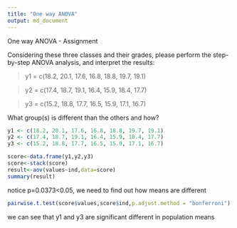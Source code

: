 ---
title: "One way ANOVA"
output: md_document
---


One way ANOVA - Assignment


Considering these three classes and their grades, please perform the step-by-step ANOVA analysis, and interpret the results:


> y1 = c(18.2, 20.1, 17.6, 16.8, 18.8, 19.7, 19.1)

> y2 = c(17.4, 18.7, 19.1, 16.4, 15.9, 18.4, 17.7)

> y3 = c(15.2, 18.8, 17.7, 16.5, 15.9, 17.1, 16.7)


What group(s) is different than the others and how?


```{r}
y1 <- c(18.2, 20.1, 17.6, 16.8, 18.8, 19.7, 19.1)
y2 <- c(17.4, 18.7, 19.1, 16.4, 15.9, 18.4, 17.7)
y3 <- c(15.2, 18.8, 17.7, 16.5, 15.9, 17.1, 16.7)

score<-data.frame(y1,y2,y3)
score<-stack(score)
result<-aov(values~ind,data=score)
summary(result)
```
notice p=0.0373<0.05, we need to find out how means are different

```{r}
pairwise.t.test(score$values,score$ind,p.adjust.method = "bonferroni")

```

we can see that y1 and y3 are significant different in population means
